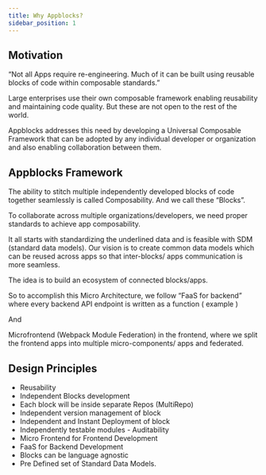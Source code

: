 ```yaml
---
title: Why Appblocks?
sidebar_position: 1
---
```

## Motivation

“Not all Apps require re-engineering. Much of it can be built using reusable blocks of code within composable standards.”

Large enterprises use their own composable framework enabling reusability and maintaining code quality. But these are not open to the rest of the world.

Appblocks addresses this need by developing a Universal Composable Framework that can be adopted by any individual developer or organization and also enabling collaboration between them.

## Appblocks Framework

The ability to stitch multiple independently developed blocks of code together seamlessly is called Composability. And we call these “Blocks”.

To collaborate across multiple organizations/developers, we need proper standards to achieve app composability.

It all starts with standardizing the underlined data and is feasible with SDM (standard data models). Our vision is to create common data models which can be reused across apps so that inter-blocks/ apps communication is more seamless.

The idea is to build an ecosystem of connected blocks/apps.

So to accomplish this Micro Architecture, we follow “FaaS for backend” where every backend API endpoint is written as a function ( example )

And

Microfrontend (Webpack Module Federation) in the frontend, where we split the frontend apps into multiple micro-components/ apps and federated.

## **Design Principles**

- Reusability
- Independent Blocks development
- Each block will be inside separate Repos (MultiRepo)
- Independent version management of block
- Independent and Instant Deployment of block
- Independently testable modules - Auditability
- Micro Frontend for Frontend Development
- FaaS for Backend Development
- Blocks can be language agnostic
- Pre Defined set of Standard Data Models.